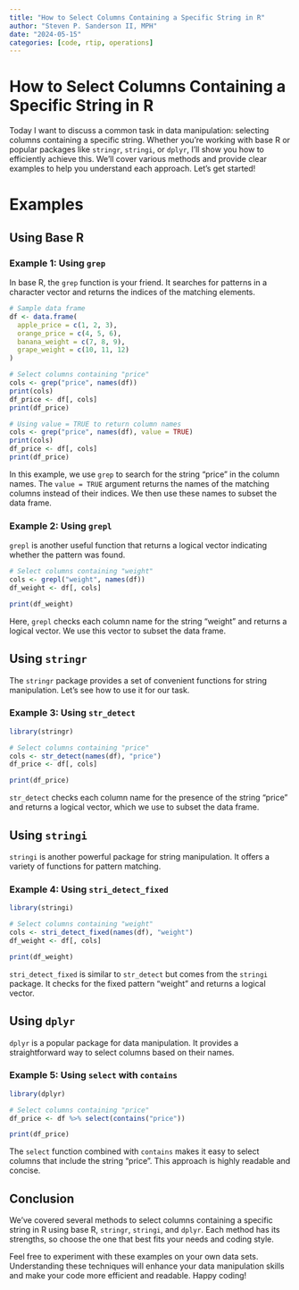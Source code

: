 ```yaml
---
title: "How to Select Columns Containing a Specific String in R"
author: "Steven P. Sanderson II, MPH"
date: "2024-05-15"
categories: [code, rtip, operations]
---
```


# How to Select Columns Containing a Specific String in R

Today I want to discuss a common task in data manipulation: selecting columns containing a specific string. Whether you're working with base R or popular packages like `stringr`, `stringi`, or `dplyr`, I'll show you how to efficiently achieve this. We'll cover various methods and provide clear examples to help you understand each approach. Let's get started!

# Examples

## Using Base R

### Example 1: Using `grep`

In base R, the `grep` function is your friend. It searches for patterns in a character vector and returns the indices of the matching elements.

```r
# Sample data frame
df <- data.frame(
  apple_price = c(1, 2, 3),
  orange_price = c(4, 5, 6),
  banana_weight = c(7, 8, 9),
  grape_weight = c(10, 11, 12)
)

# Select columns containing "price"
cols <- grep("price", names(df))
print(cols)
df_price <- df[, cols]
print(df_price)

# Using value = TRUE to return column names
cols <- grep("price", names(df), value = TRUE)
print(cols)
df_price <- df[, cols]
print(df_price)
```

In this example, we use `grep` to search for the string "price" in the column names. The `value = TRUE` argument returns the names of the matching columns instead of their indices. We then use these names to subset the data frame.

### Example 2: Using `grepl`

`grepl` is another useful function that returns a logical vector indicating whether the pattern was found.

```r
# Select columns containing "weight"
cols <- grepl("weight", names(df))
df_weight <- df[, cols]

print(df_weight)
```

Here, `grepl` checks each column name for the string "weight" and returns a logical vector. We use this vector to subset the data frame.

## Using `stringr`

The `stringr` package provides a set of convenient functions for string manipulation. Let's see how to use it for our task.

### Example 3: Using `str_detect`

```r
library(stringr)

# Select columns containing "price"
cols <- str_detect(names(df), "price")
df_price <- df[, cols]

print(df_price)
```

`str_detect` checks each column name for the presence of the string "price" and returns a logical vector, which we use to subset the data frame.

## Using `stringi`

`stringi` is another powerful package for string manipulation. It offers a variety of functions for pattern matching.

### Example 4: Using `stri_detect_fixed`

```r
library(stringi)

# Select columns containing "weight"
cols <- stri_detect_fixed(names(df), "weight")
df_weight <- df[, cols]

print(df_weight)
```

`stri_detect_fixed` is similar to `str_detect` but comes from the `stringi` package. It checks for the fixed pattern "weight" and returns a logical vector.

## Using `dplyr`

`dplyr` is a popular package for data manipulation. It provides a straightforward way to select columns based on their names.

### Example 5: Using `select` with `contains`

```r
library(dplyr)

# Select columns containing "price"
df_price <- df %>% select(contains("price"))

print(df_price)
```

The `select` function combined with `contains` makes it easy to select columns that include the string "price". This approach is highly readable and concise.

## Conclusion

We've covered several methods to select columns containing a specific string in R using base R, `stringr`, `stringi`, and `dplyr`. Each method has its strengths, so choose the one that best fits your needs and coding style.

Feel free to experiment with these examples on your own data sets. Understanding these techniques will enhance your data manipulation skills and make your code more efficient and readable. Happy coding!